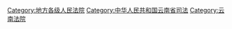 [[Category:地方各级人民法院|Category:地方各级人民法院]]
[[Category:中华人民共和国云南省司法|Category:中华人民共和国云南省司法]]
[[Category:云南法院|Category:云南法院]]